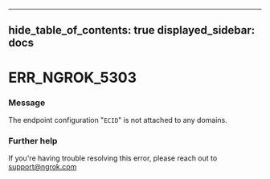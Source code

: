 

---
hide_table_of_contents: true
displayed_sidebar: docs
---


# ERR_NGROK_5303

### Message
The endpoint configuration "`ECID`" is not attached to any domains.

<ErrorDetails />



### Further help
If you're having trouble resolving this error, please reach out to [support@ngrok.com](mailto:support@ngrok.com?subject=Help%20with%20ERR_NGROK_5303)

